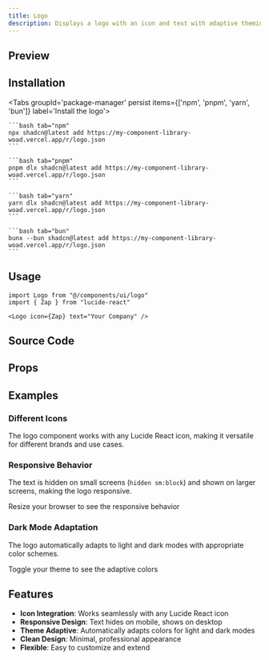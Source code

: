 ```yaml
---
title: Logo
description: Displays a logo with an icon and text with adaptive theming
---
```



## Preview

<RegistryPreview>
    <Logo icon={Zap} text="Acme Inc" />
</RegistryPreview>

## Installation

<div className="w-full flex justify-end">
    <OpenInV0Button url="https://my-component-library-woad.vercel.app/r/logo.json" />
</div>

<Tabs groupId='package-manager' persist items={['npm', 'pnpm', 'yarn', 'bun']} label='Install the logo'>

    ```bash tab="npm"
    npx shadcn@latest add https://my-component-library-woad.vercel.app/r/logo.json
    ```

    ```bash tab="pnpm"
    pnpm dlx shadcn@latest add https://my-component-library-woad.vercel.app/r/logo.json
    ```

    ```bash tab="yarn"
    yarn dlx shadcn@latest add https://my-component-library-woad.vercel.app/r/logo.json
    ```

    ```bash tab="bun"
    bunx --bun shadcn@latest add https://my-component-library-woad.vercel.app/r/logo.json
    ```
</Tabs>

## Usage

```tsx
import Logo from "@/components/ui/logo"
import { Zap } from "lucide-react"
```

```tsx
<Logo icon={Zap} text="Your Company" />
```

## Source Code

<RegistryExplorer 
  componentName="logo" 
  defaultSelectedFile="registry/ui/logo.tsx" 
/>

## Props

<AutoTypeTable path="./registry/ui/logo.tsx" name="LogoProps" />

## Examples

### Different Icons

The logo component works with any Lucide React icon, making it versatile for different brands and use cases.

<Card className="items-center justify-center min-h-[350px] bg-background shadow-none">
    <div className="flex flex-col gap-4 items-center">
        <div className="grid grid-cols-2 md:grid-cols-3 gap-4">
            <Logo icon={Home} text="HomeBase" />
            <Logo icon={Settings} text="ConfigCo" />
            <Logo icon={User} text="ProfilePro" />
            <Logo icon={Heart} text="LoveLabs" />
            <Logo icon={Star} text="StarTech" />
            <Logo icon={Shield} text="SecureInc" />
        </div>
    </div>
</Card>

### Responsive Behavior

The text is hidden on small screens (`hidden sm:block`) and shown on larger screens, making the logo responsive.

<Card className="items-center justify-center min-h-[350px] bg-background shadow-none">
    <div className="flex flex-col gap-4 items-center">
        <div className="text-sm text-muted-foreground mb-2">
            Resize your browser to see the responsive behavior
        </div>
        <Logo icon={Rocket} text="SpaceVentures" />
    </div>
</Card>

### Dark Mode Adaptation

The logo automatically adapts to light and dark modes with appropriate color schemes.

<Card className="items-center justify-center min-h-[350px] bg-background shadow-none">
    <div className="flex flex-col gap-4 items-center">
        <div className="text-sm text-muted-foreground mb-2">
            Toggle your theme to see the adaptive colors
        </div>
        <div className="flex gap-6">
            <Logo icon={Coffee} text="BrewMaster" />
            <Logo icon={Camera} text="SnapStudio" />
        </div>
    </div>
</Card>

## Features

- **Icon Integration**: Works seamlessly with any Lucide React icon
- **Responsive Design**: Text hides on mobile, shows on desktop
- **Theme Adaptive**: Automatically adapts colors for light and dark modes
- **Clean Design**: Minimal, professional appearance
- **Flexible**: Easy to customize and extend
